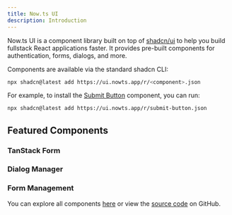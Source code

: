 ```yaml
---
title: Now.ts UI
description: Introduction
---
```


Now.ts UI is a component library built on top of [shadcn/ui](https://ui.shadcn.com/) to help you build fullstack React applications faster. It provides pre-built components for authentication, forms, dialogs, and more.

Components are available via the standard shadcn CLI:

```bash
npx shadcn@latest add https://ui.nowts.app/r/<component>.json
```

For example, to install the [Submit Button](/docs/components/submit-button) component, you can run:

```bash
npx shadcn@latest add https://ui.nowts.app/r/submit-button.json
```

## Featured Components

### TanStack Form

<ComponentPreview
  name="tanstack-form-demo"
  title="TanStack Form"
  hideCode={true}
  description="A complete form solution with Zod validation and type safety"
/>

### Dialog Manager

<ComponentPreview
  name="dialog-manager-demo"
  title="Dialog Manager"
  hideCode={true}
  description="Programmatic dialogs with confirm, input, and custom variants"
/>

### Form Management

<ComponentPreview
  name="form-management-demo"
  title="Form Management"
  hideCode={true}
  description="Auto-save forms with sticky bar and keyboard shortcuts"
/>

You can explore all components [here](/docs/components) or view the [source code](https://github.com/melvynx/nowts-ui) on GitHub.
